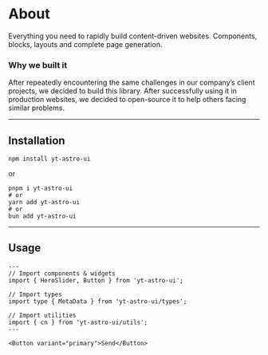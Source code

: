 # About

Everything you need to rapidly build content-driven websites. Components, blocks, layouts and complete page generation.

### Why we built it

After repeatedly encountering the same challenges in our company’s client projects, we decided to build this library. After successfully using it in production websites, we decided to open-source it to help others facing similar problems.

<hr />

## Installation

```shell
npm install yt-astro-ui
```

or

```shell
pnpm i yt-astro-ui
# or
yarn add yt-astro-ui
# or
bun add yt-astro-ui
```

<hr />

## Usage

```astro
---
// Import components & widgets
import { HeroSlider, Button } from 'yt-astro-ui';

// Import types
import type { MetaData } from 'yt-astro-ui/types';

// Import utilities
import { cn } from 'yt-astro-ui/utils';
---

<Button variant="primary">Send</Button>
```
